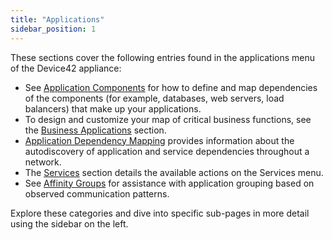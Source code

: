 ```yaml
---
title: "Applications"
sidebar_position: 1
---
```


These sections cover the following entries found in the applications menu of the Device42 appliance:

- See [Application Components](application-components/index.mdx) for how to define and map dependencies of the components (for example, databases, web servers, load balancers) that make up your applications.
- To design and customize your map of critical business functions, see the [Business Applications](business-applications/index.mdx) section.
- [Application Dependency Mapping](enterprise-application-dependency-mapping/index.mdx) provides information about the autodiscovery of application and service dependencies throughout a network.
- The [Services](services/index.mdx) section details the available actions on the Services menu.
- See [Affinity Groups](/apps/affinity-groups/index.mdx) for assistance with application grouping based on observed communication patterns.

Explore these categories and dive into specific sub-pages in more detail using the sidebar on the left.
